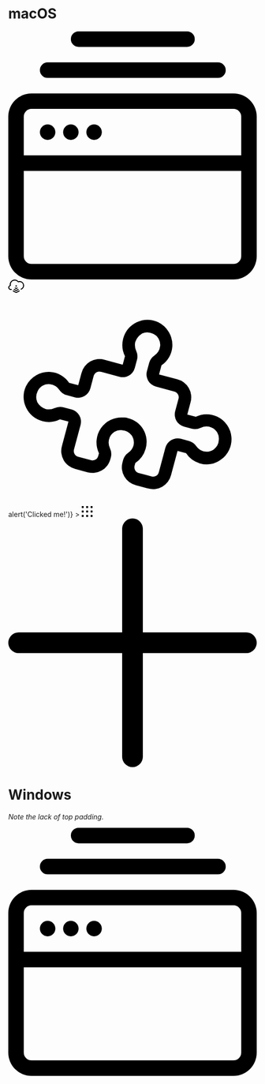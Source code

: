 
<Meta title="Modules/VerticalNav" component={VerticalNav} />

# macOS

<Canvas>
	<Story name="macOS">
        <div>
			<VerticalNav location={{ pathname: '' }}>
				<VerticalNavItem
					tooltip="Local Sites"
					routeTo="/main/site-info"
				>
					<svg xmlns="http://www.w3.org/2000/svg" viewBox="0 0 32.08 32"><path d="M4.08 13a1 1 0 1 1 1 1 1 1 0 0 1-1-1zm4 1a1 1 0 1 0-1-1 1 1 0 0 0 1 1zm3 0a1 1 0 1 0-1-1 1 1 0 0 0 1 1zm-6-8h22a1 1 0 0 0 0-2h-22a1 1 0 0 0 0 2zm4-4h14a1 1 0 0 0 0-2h-14a1 1 0 0 0 0 2zm23 9v18a3 3 0 0 1-3 3H3a3 3 0 0 1-3-3V11a3 3 0 0 1 3-3h26.08a3 3 0 0 1 3 3zM2 11v5h28.08v-5a1 1 0 0 0-1-1H3a1 1 0 0 0-1 1zm28.08 18V18H2v11a1 1 0 0 0 1 1h26.08a1 1 0 0 0 1-1z"></path></svg>
				</VerticalNavItem>
				<VerticalNavItem
					tooltip="Connect to Flywheel"
					routeTo="/main/flywheel"
				>
					<svg xmlns="http://www.w3.org/2000/svg" width="32" height="27" viewBox="0 0 32 27"><path d="M6 21H5c-2.8 0-5-2.2-5-5 0-2.1 1.3-3.9 3.1-4.6-.1-.5-.1-.9-.1-1.4C3 4.5 7.5 0 13 0c2.9 0 5.6 1.2 7.5 3.4.8-.3 1.6-.4 2.5-.4 5 0 9 4 9 9 0 3.7-2.2 7-5.6 8.3-.5.2-1.1 0-1.3-.6-.2-.5 0-1.1.6-1.3 2.7-1.1 4.4-3.6 4.4-6.5 0-3.9-3.1-7-7-7-.8 0-1.7.2-2.5.5-.4.2-.9 0-1.2-.3C17.8 3.1 15.5 2 13 2c-4.4 0-8 3.6-8 8 0 .6.1 1.2.2 1.8.1.3 0 .5-.1.8s-.4.4-.7.5C3 13.3 2 14.6 2 16c0 1.7 1.3 3 3 3h1c.6 0 1 .4 1 1s-.4 1-1 1zM16 27c-.2 0-.3 0-.4-.1l-6-3c-.5-.2-.7-.8-.4-1.3.2-.5.8-.7 1.3-.4l5.6 2.8 5.6-2.8c.5-.2 1.1 0 1.3.4.2.5 0 1.1-.4 1.3l-6 3c-.3.1-.4.1-.6.1z"></path><path d="M16 14.5c-.4 0-.8-.2-1.1-.4-.1-.1-.1-.2-.2-.2 0-.1-.1-.2-.1-.3 0-.1-.1-.2-.1-.3V13v-.3c0-.1 0-.2.1-.3 0-.1.1-.2.1-.3.1-.1.1-.2.2-.2l.2-.2c.1-.1.2-.1.3-.1.1 0 .2-.1.3-.1h.6c.1 0 .2 0 .3.1.1 0 .2.1.3.1.1.1.2.1.2.2l.2.2c0 .1.1.2.1.3 0 .1.1.2.1.3v.6c0 .1 0 .2-.1.3 0 .1-.1.2-.1.3-.1.1-.1.2-.2.2-.3.2-.7.4-1.1.4zM16 23c-.2 0-.3 0-.4-.1l-4-2c-.5-.2-.7-.8-.4-1.3.2-.5.8-.7 1.3-.4l3.6 1.8 3.6-1.8c.5-.2 1.1 0 1.3.4.2.5 0 1.1-.4 1.3l-4 2c-.3.1-.4.1-.6.1zM16 19c-.2 0-.3 0-.4-.1l-2-1c-.5-.2-.7-.8-.4-1.3.2-.5.8-.7 1.3-.4l1.6.8 1.6-.8c.5-.2 1.1 0 1.3.4.2.5 0 1.1-.4 1.3l-2 1c-.3.1-.4.1-.6.1z"></path></svg>
				</VerticalNavItem>
				<VerticalNavItem
					className='VerticalNavItem_Addons'
					tooltip="Add-ons"
					routeTo="/main/marketplace"
				>
					<svg xmlns="http://www.w3.org/2000/svg" viewBox="0 0 39.605 33.977"><path d="M22.271 31.146l-1.932-.518a2.946 2.946 0 0 1-2.121-3.675l.104-.386a2.106 2.106 0 0 1 .82-1.127 2.226 2.226 0 0 0 .819-1.126 2.127 2.127 0 0 0-.288-1.63 2.09 2.09 0 0 0-1.538-.827 1.91 1.91 0 0 0-1.96 1.131 2.155 2.155 0 0 0 .042 1.772 2.106 2.106 0 0 1 .147 1.385l-.078.29a2.946 2.946 0 0 1-3.675 2.121l-1.932-.518a2.946 2.946 0 0 1-2.121-3.675l1.036-3.864-1.352-.363a4 4 0 0 1-2.771.293 4.1 4.1 0 0 1-2.632-2.155 3.932 3.932 0 0 1-.015-3.421 4.058 4.058 0 0 1 3.92-2.263A3.932 3.932 0 0 1 9.7 14.314l1.449.389.518-1.932a2.946 2.946 0 0 1 3.675-2.121l2.898.777.363-1.352a4 4 0 0 1-.293-2.771 4.1 4.1 0 0 1 2.155-2.632 3.932 3.932 0 0 1 3.421-.015 4.058 4.058 0 0 1 2.263 3.92 3.932 3.932 0 0 1-1.724 2.955l-.389 1.449 2.898.777a2.946 2.946 0 0 1 2.121 3.675l-.518 1.932 1.352.363a3.932 3.932 0 0 1 3.421-.015 3.971 3.971 0 0 1 .539 6.875 3.75 3.75 0 0 1-3.261.575 4 4 0 0 1-2.253-1.64l-1.352-.362-1.036 3.864a2.946 2.946 0 0 1-3.675 2.121zm-3.206-11.214a3.893 3.893 0 0 1 2.828 4.9 4 4 0 0 1-1.64 2.253l-.103.386a.945.945 0 0 0 .707 1.225l1.932.518a.945.945 0 0 0 1.225-.707l1.036-3.864a2.006 2.006 0 0 1 2.45-1.414l1.352.363a2.106 2.106 0 0 1 1.127.82 2.226 2.226 0 0 0 1.126.819 2.127 2.127 0 0 0 1.63-.288 2.007 2.007 0 0 0 .827-1.538 1.91 1.91 0 0 0-1.131-1.96 2.155 2.155 0 0 0-1.772.042 2.106 2.106 0 0 1-1.385.147l-1.256-.337a2.006 2.006 0 0 1-1.414-2.45l.518-1.932a.945.945 0 0 0-.707-1.225l-2.898-.777a2.006 2.006 0 0 1-1.414-2.45l.363-1.352a2.106 2.106 0 0 1 .82-1.127 2.155 2.155 0 0 0 .923-1.512 1.91 1.91 0 0 0-1.132-1.96 2.09 2.09 0 0 0-1.745-.054 2.575 2.575 0 0 0-1.091 1.364 2.226 2.226 0 0 0 .146 1.385 2.106 2.106 0 0 1 .147 1.386l-.363 1.352a2.006 2.006 0 0 1-2.45 1.414l-2.898-.777a.945.945 0 0 0-1.225.707l-.518 1.932a2.006 2.006 0 0 1-2.45 1.414l-1.352-.363a2.106 2.106 0 0 1-1.127-.82 2.155 2.155 0 0 0-1.512-.923 1.91 1.91 0 0 0-1.96 1.132 2.09 2.09 0 0 0-.054 1.745 2.36 2.36 0 0 0 1.364 1.091 2.226 2.226 0 0 0 1.385-.146 2.106 2.106 0 0 1 1.386-.147l1.352.363a2.006 2.006 0 0 1 1.414 2.45l-1.036 3.864a.945.945 0 0 0 .707 1.225l1.932.518a.945.945 0 0 0 1.225-.707l.104-.386a3.971 3.971 0 0 1 3.905-5.684 1.7 1.7 0 0 1 .702.085z"></path></svg>
				</VerticalNavItem>
				<VerticalNavItem
					type="button"
					tooltip="Trigger an action"
					onClick={() => alert('Clicked me!')}
				>
					<svg width="22" height="22" viewBox="0 0 22 22" fill="none" xmlns="http://www.w3.org/2000/svg"><path fill-rule="evenodd" clip-rule="evenodd" d="M0 1C0 0.447715 0.447715 0 1 0H3C3.55228 0 4 0.447715 4 1V3C4 3.55228 3.55228 4 3 4H1C0.447715 4 0 3.55228 0 3V1ZM9 1C9 0.447715 9.44771 0 10 0H12C12.5523 0 13 0.447715 13 1V3C13 3.55228 12.5523 4 12 4H10C9.44771 4 9 3.55228 9 3V1ZM19 0C18.4477 0 18 0.447715 18 1V3C18 3.55228 18.4477 4 19 4H21C21.5523 4 22 3.55228 22 3V1C22 0.447715 21.5523 0 21 0H19ZM0 10C0 9.44771 0.447715 9 1 9H3C3.55228 9 4 9.44771 4 10V12C4 12.5523 3.55228 13 3 13H1C0.447715 13 0 12.5523 0 12V10ZM10 9C9.44771 9 9 9.44771 9 10V12C9 12.5523 9.44771 13 10 13H12C12.5523 13 13 12.5523 13 12V10C13 9.44771 12.5523 9 12 9H10ZM18 10C18 9.44771 18.4477 9 19 9H21C21.5523 9 22 9.44771 22 10V12C22 12.5523 21.5523 13 21 13H19C18.4477 13 18 12.5523 18 12V10ZM1 18C0.447715 18 0 18.4477 0 19V21C0 21.5523 0.447715 22 1 22H3C3.55228 22 4 21.5523 4 21V19C4 18.4477 3.55228 18 3 18H1ZM9 19C9 18.4477 9.44771 18 10 18H12C12.5523 18 13 18.4477 13 19V21C13 21.5523 12.5523 22 12 22H10C9.44771 22 9 21.5523 9 21V19ZM19 18C18.4477 18 18 18.4477 18 19V21C18 21.5523 18.4477 22 19 22H21C21.5523 22 22 21.5523 22 21V19C22 18.4477 21.5523 18 21 18H19Z" fill="black"/></svg>
				</VerticalNavItem>
				<VerticalNavItem type="filler" />
				<VerticalNavItem
					navLinkActiveClassName="none"
					routeTo="/main/add-site"
					tooltip="Add Local Site"
					type="addsite"
				>
					<svg xmlns="http://www.w3.org/2000/svg" viewBox="0 0 24 24"><path d="M13 13h10a1 1 0 1 0 0-2H13V1a1 1 0 0 0-2 0v10H1a1 1 0 1 0 0 2h10v10a1 1 0 1 0 2 0z"></path></svg>
				</VerticalNavItem>
			</VerticalNav>
		</div>
	</Story>
</Canvas>

# Windows

_Note the lack of top padding._

<Canvas>
	<Story name="Windows">
        <div className="__OsWindows" style={{ height: '300px' }}>
			<VerticalNav location={{ pathname: '' }}>
				<FlyTooltip
					content="Local Sites"
					position="right"
					hoverIntent={true}
				>
					<a>
						<svg xmlns="http://www.w3.org/2000/svg" viewBox="0 0 32.08 32"><path d="M4.08 13a1 1 0 1 1 1 1 1 1 0 0 1-1-1zm4 1a1 1 0 1 0-1-1 1 1 0 0 0 1 1zm3 0a1 1 0 1 0-1-1 1 1 0 0 0 1 1zm-6-8h22a1 1 0 0 0 0-2h-22a1 1 0 0 0 0 2zm4-4h14a1 1 0 0 0 0-2h-14a1 1 0 0 0 0 2zm23 9v18a3 3 0 0 1-3 3H3a3 3 0 0 1-3-3V11a3 3 0 0 1 3-3h26.08a3 3 0 0 1 3 3zM2 11v5h28.08v-5a1 1 0 0 0-1-1H3a1 1 0 0 0-1 1zm28.08 18V18H2v11a1 1 0 0 0 1 1h26.08a1 1 0 0 0 1-1z"></path></svg>
					</a>
				</FlyTooltip>
			</VerticalNav>
		</div>
	</Story>
</Canvas>
